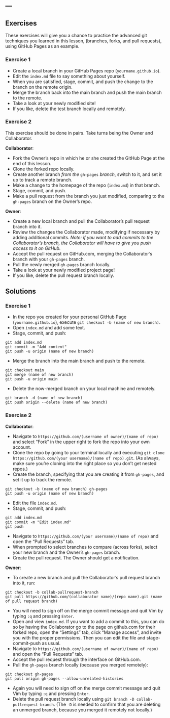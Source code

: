 ---
---

## Exercises

These exercises will give you a chance to practice the advanced git techniques you learned in this lesson,
(branches, forks, and pull requests), using GitHub Pages as an example.

### Exercise 1

- Create a local branch in your GitHub Pages repo (`yourname.github.io`).
- Edit the `index.md` file to say something about yourself.
- When you are satisfied, stage, commit, and push the change to the branch on the remote origin.
- Merge the branch back into the main branch and push the main branch to the remote.
- Take a look at your newly modified site!
- If you like, delete the test branch locally and remotely.

### Exercise 2

This exercise should be done in pairs. Take turns being the Owner and Collaborator.

**Collaborator**: 

- Fork the Owner's repo in which he or she created the GitHub Page at the end of this lesson. 
- Clone the forked repo locally.
- Create another branch *from the* `gh-pages` *branch*, switch to it, and set it up to track a remote branch.
- Make a change to the homepage of the repo (`index.md`) in that branch.
- Stage, commit, and push.
- Make a pull request from the branch you just modified, comparing to the `gh-pages` branch on the Owner's repo.

**Owner**:

- Create a new local branch and pull the Collaborator's pull request branch into it.
- Review the changes the Collaborator made, modifying if necessary by adding additional commits. 
*Note: if you want to add commits to the Collaborator's branch, the Collaborator will have to give you push access to it on GitHub.*
- Accept the pull request on GitHub.com, merging the Collaborator's branch with your `gh-pages` branch.
- Pull the newly merged `gh-pages` branch locally.
- Take a look at your newly modified project page!
- If you like, delete the pull request branch locally.

## Solutions

### Exercise 1

- In the repo you created for your personal GitHub Page (`yourname.github.io`), execute `git checkout -b (name of new branch)`.
- Open `index.md` and add some text.
- Stage, commit, and push: 

```
git add index.md
git commit -m "Add content"
git push -u origin (name of new branch)
```

- Merge the branch into the main branch and push to the remote.

```
git checkout main
git merge (name of new branch)
git push -u origin main
```

- Delete the now-merged branch on your local machine and remotely.

```
git branch -d (name of new branch)
git push origin --delete (name of new branch)
```

### Exercise 2

**Collaborator**:

- Navigate to `https://github.com/(username of owner)/(name of repo)` and select "Fork" in the upper right to fork the 
repo into your own account.
- Clone the repo by going to your terminal locally and executing `git clone https://github.com/(your username)/(name of repo).git`. (As always, make sure you're cloning into the right place so you don't get nested repos.)
- Create the branch, specifying that you are creating it from `gh-pages`, and set it up to track the remote.

```
git checkout -b (name of new branch) gh-pages
git push -u origin (name of new branch)
```

- Edit the file `index.md`.
- Stage, commit, and push:

```
git add index.md
git commit -m "Edit index.md"
git push
```

- Navigate to `https://github.com/(your username)/(name of repo)` and open the "Pull Requests" tab.
- When prompted to select branches to compare (across forks), select your new branch and the Owner's `gh-pages` branch.
- Create the pull request. The Owner should get a notification.

**Owner**:

- To create a new branch and pull the Collaborator's pull request branch into it, run:

```
git checkout -b collab-pullrequest-branch
git pull https://github.com/(collaborator name)/(repo name).git (name of pull request branch)
```

- You will need to sign off on the merge commit message and quit Vim by typing `:q` and pressing `Enter`.
- Open and view `index.md`. If you want to add a commit to this, you can do so by having the Collaborator go to the
page on github.com for their forked repo, open the "Settings" tab, click "Manage access", and invite you with 
the proper permissions. Then you can edit the file and stage-commit-push as usual.
- Navigate to `https://github.com/(username of owner)/(name of repo)` and open the "Pull Requests" tab.
- Accept the pull request through the interface on GitHub.com.
- Pull the `gh-pages` branch locally (because you merged remotely):

```
git checkout gh-pages
git pull origin gh-pages --allow-unrelated-histories
```

- Again you will need to sign off on the merge commit message and quit Vim by typing `:q` and pressing `Enter`.
- Delete the pull request branch locally using `git branch -D collab-pullrequest-branch`. 
(The `-D` is needed to confirm that you are deleting an unmerged branch, because you merged it remotely not locally.)
